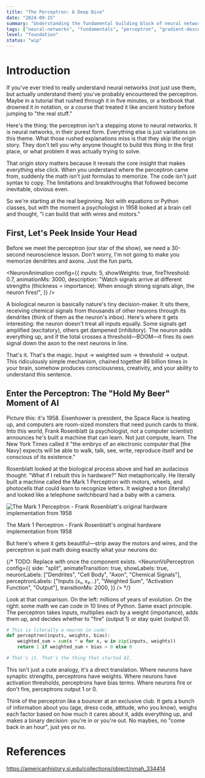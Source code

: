 ```yaml
---
title: "The Perceptron: A Deep Dive"
date: "2024-09-15"
summary: "Understanding the fundamental building block of neural networks through intuition, mathematics, and implementation."
tags: ["neural-networks", "fundamentals", "perceptron", "gradient-descent"]
level: "foundation"
status: "wip"
---
```


# Introduction

If you've ever tried to really understand neural networks (not just use them, but actually understand them) you've probably encountered the perceptron. Maybe in a tutorial that rushed through it in five minutes, or a textbook that drowned it in notation, or a course that treated it like ancient history before jumping to "the real stuff."

Here's the thing: the perceptron isn't a stepping stone to neural networks. It *is* neural networks, in their purest form. Everything else is just variations on this theme. What those rushed explanations miss is that they skip the origin story. They don't tell you why anyone thought to build this thing in the first place, or what problem it was actually trying to solve.

That origin story matters because it reveals the core insight that makes everything else click. When you understand where the perceptron came from, suddenly the math isn't just formulas to memorize. The code isn't just syntax to copy. The limitations and breakthroughs that followed become inevitable, obvious even.

<PerceptronContinuum className="mt-12" />

So we're starting at the real beginning. Not with equations or Python classes, but with the moment a psychologist in 1958 looked at a brain cell and thought, "I can build that with wires and motors."

## First, Let's Peek Inside Your Head

Before we meet the perceptron (our star of the show), we need a 30-second neuroscience lesson. Don't worry, I'm not going to make you memorize dendrites and axons. Just the fun parts.

<NeuronAnimation
  config={{
    inputs: 5,
    showWeights: true,
    fireThreshold: 0.7,
    animationMs: 3000,
    description: "Watch signals arrive at different strengths (thickness = importance). When enough strong signals align, the neuron fires!",
  }}
/>

A biological neuron is basically nature's tiny decision-maker. It sits there, receiving chemical signals from thousands of other neurons through its dendrites (think of them as the neuron's inbox). Here's where it gets interesting: the neuron doesn't treat all inputs equally. Some signals get amplified (excitatory), others get dampened (inhibitory). The neuron adds everything up, and if the total crosses a threshold—BOOM—it fires its own signal down the axon to the next neurons in line.

That's it. That's the magic. Input → weighted sum → threshold → output. This ridiculously simple mechanism, chained together 86 billion times in your brain, somehow produces consciousness, creativity, and your ability to understand this sentence.

## Enter the Perceptron: The "Hold My Beer" Moment of AI

Picture this: it's 1958. Eisenhower is president, the Space Race is heating up, and computers are room-sized monsters that need punch cards to think. Into this world, Frank Rosenblatt (a psychologist, not a computer scientist) announces he's built a machine that can learn. Not just compute, learn. The New York Times called it "the embryo of an electronic computer that [the Navy] expects will be able to walk, talk, see, write, reproduce itself and be conscious of its existence."

Rosenblatt looked at the biological process above and had an audacious thought: "What if I rebuilt this in hardware?" Not metaphorically. He literally built a machine called the Mark 1 Perceptron with motors, wheels, and photocells that could learn to recognize letters. It weighed a ton (literally) and looked like a telephone switchboard had a baby with a camera.

<img src="/Mark1.jpg" alt="The Mark 1 Perceptron - Frank Rosenblatt's original hardware implementation from 1958" className="w-full max-w-2xl mx-auto my-8 rounded-lg shadow-lg" />
<p className="text-sm text-gray-600 text-center mt-2 italic">The Mark 1 Perceptron - Frank Rosenblatt's original hardware implementation from 1958</p>

But here's where it gets beautiful—strip away the motors and wires, and the perceptron is just math doing exactly what your neurons do:

{/*
TODO: Replace with <NeuronVsPerceptron /> once the component exists.
<NeuronVsPerceptron
  config={{
    side: "split",
    animateTransition: true,
    showLabels: true,
    neuronLabels: ["Dendrites", "Cell Body", "Axon", "Chemical Signals"],
    perceptronLabels: ["Inputs (x₁, x₂...)", "Weighted Sum", "Activation Function", "Output"],
    transitionMs: 2000,
  }}
/>
*/}

Look at that comparison. On the left: millions of years of evolution. On the right: some math we can code in 10 lines of Python. Same exact principle. The perceptron takes inputs, multiplies each by a weight (importance), adds them up, and decides whether to "fire" (output 1) or stay quiet (output 0).

```python
# This is literally a neuron in code:
def perceptron(inputs, weights, bias):
    weighted_sum = sum(x * w for x, w in zip(inputs, weights))
    return 1 if weighted_sum + bias > 0 else 0

# That's it. That's the thing that started AI.
```

This isn't just a cute analogy, it's a direct translation. Where neurons have synaptic strengths, perceptrons have weights. Where neurons have activation thresholds, perceptrons have bias terms. Where neurons fire or don't fire, perceptrons output 1 or 0.

Think of the perceptron like a bouncer at an exclusive club. It gets a bunch of information about you (age, dress code, attitude, who you know), weighs each factor based on how much it cares about it, adds everything up, and makes a binary decision: you're in or you're out. No maybes, no "come back in an hour", just yes or no.

# References
https://americanhistory.si.edu/collections/object/nmah_334414